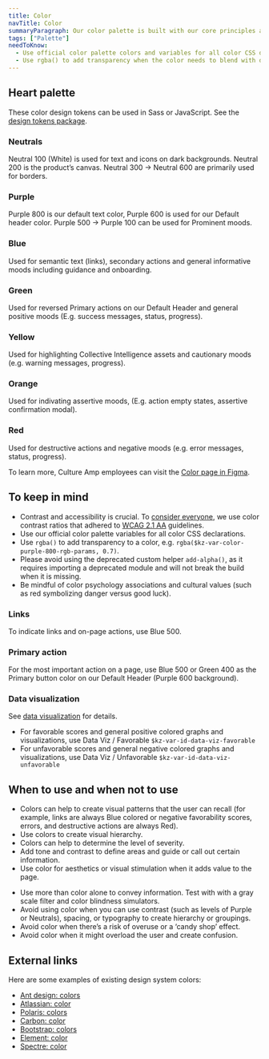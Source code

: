 ```yaml
---
title: Color
navTitle: Color
summaryParagraph: Our color palette is built with our core principles and guidelines as its foundation. We are committed to complying with WCAG 2.1 AA standard contrast ratios.
tags: ["Palette"]
needToKnow:
  - Use official color palette colors and variables for all color CSS declarations. Never hard-code a color without a variable.
  - Use rgba() to add transparency when the color needs to blend with different backgrounds.
---
```




## Heart palette

These color design tokens can be used in Sass or JavaScript. See the [design tokens package](https://github.com/cultureamp/kaizen-design-system/tree/master/packages/design-tokens).

### Neutrals

Neutral 100 (White) is used for text and icons on dark backgrounds. Neutral 200 is the product’s canvas. Neutral 300 → Neutral 600 are primarily used for borders.

<ZenNeutrals />

### Purple

Purple 800 is our default text color, Purple 600 is used for our Default header color. Purple 500 → Purple 100 can be used for Prominent moods. 

<ZenWisteria />

### Blue

Used for semantic text (links), secondary actions and general informative moods including guidance and onboarding.

<ZenCluny />

### Green

Used for reversed Primary actions on our Default Header and general positive moods (E.g. success messages, status, progress).

<ZenSeedling />

### Yellow

Used for highlighting Collective Intelligence assets and cautionary moods (e.g. warning messages, progress).

<ZenYuzu />

### Orange

Used for indivating assertive moods, (E.g. action empty states, assertive confirmation modal).

<ZenPeach />

### Red

Used for destructive actions and negative moods (e.g. error messages, status, progress).

<ZenCoral />

To learn more, Culture Amp employees can visit the [Color page in Figma](https://www.figma.com/file/GMxm8rvDCbj0Xw3TQWBZ8b/Zen-UI-Kit?node-id=1929%3A81).

## To keep in mind

- Contrast and accessibility is crucial. To [consider everyone](/language/voiceandtone/), we use color contrast ratios that adhered to [WCAG 2.1 AA](https://www.w3.org/TR/WCAG21/#contrast-minimum) guidelines.
- Use our official color palette variables for all color CSS declarations.
- Use `rgba()` to add transparency to a color, e.g. `rgba($kz-var-color-purple-800-rgb-params, 0.7)`.
- Please avoid using the deprecated custom helper `add-alpha()`, as it requires importing a deprecated module and will not break the build when it is missing.
- Be mindful of color psychology associations and cultural values (such as red symbolizing danger versus good luck).

### Links

To indicate links and on-page actions, use Blue 500.

### Primary action

For the most important action on a page, use Blue 500 or Green 400 as the Primary button color on our Default Header (Purple 600 background).

### Data visualization

See [data visualization](/guidelines/data-visualization) for details.

- For favorable scores and general positive colored graphs and visualizations, use Data Viz / Favorable `$kz-var-id-data-viz-favorable`
- For unfavorable scores and general negative colored graphs and visualizations, use Data Viz / Unfavorable `$kz-var-id-data-viz-unfavorable`

## When to use and when not to use

<WhenToUseAndWhenNotToUse>
<WhenToUse>

- Colors can help to create visual patterns that the user can recall (for example, links are always Blue colored or negative favorability scores, errors, and destructive actions are always Red).
- Use colors to create visual hierarchy.
- Colors can help to determine the level of severity.
- Add tone and contrast to define areas and guide or call out certain information.
- Use color for aesthetics or visual stimulation when it adds value to the page.

</WhenToUse>
<WhenNotToUse>

- Use more than color alone to convey information. Test with with a gray scale filter and color blindness simulators.
- Avoid using color when you can use contrast (such as levels of Purple or Neutrals), spacing, or typography to create hierarchy or groupings.
- Avoid color when there’s a risk of overuse or a ‘candy shop’ effect.
- Avoid color when it might overload the user and create confusion.

</WhenNotToUse>
</WhenToUseAndWhenNotToUse>

## External links

Here are some examples of existing design system colors:

- [Ant design: colors](https://ant.design/docs/spec/colors)
- [Atlassian: color](https://www.atlassian.design/guidelines/product/foundations/color)
- [Polaris: colors](https://polaris.shopify.com/design/colors)
- [Carbon: color](https://www.carbondesignsystem.com/guidelines/color/overview)
- [Bootstrap: colors](https://getbootstrap.com/docs/4.3/utilities/colors/)
- [Element: color](https://element.eleme.io/#/en-US/component/color)
- [Spectre: color](https://picturepan2.github.io/spectre/utilities/colors.html)
